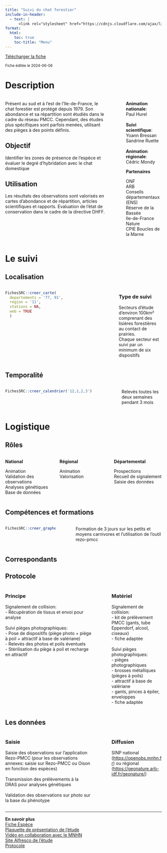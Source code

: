 ```yaml
---
title: "Suivi du chat forestier"
include-in-header:
  - text: |
      <link rel="stylesheet" href="https://cdnjs.cloudflare.com/ajax/libs/font-awesome/6.0.0-beta3/css/all.min.css">
format:
  html:
    toc: true
    toc-title: "Menu"
---
```


<a href="chat.xlsx" class="btn btn-primary" download>
  <i class="fas fa-file-arrow-down"></i> Télécharger la fiche
</a>

<small>Fiche éditée le 2024-06-06</small>

# Description

:::::::::::::: {.columns}
::: {.column width="70%"}
Présent au sud et à l’est de l’Ile-de-France, le chat forestier est protégé depuis 1979. Son abondance et sa répartition sont étudiés dans le cadre du réseau PMCC. Cependant, des études plus spécifiques sont parfois menées, utilisant des pièges à des points définis.


## Objectif

Identifier les zones de présence de l'espèce et évaluer le degré d'hybridation avec le chat domestique

## Utilisation

Les résultats des observations sont valorisés en cartes d’abondance et de répartition, articles scientifiques et rapports. Evaluation de l’état de conservation dans le cadre de la directive DHFF.
:::
::: {.column width="5%"}
:::
::: {.column width="25%"}


<b>Animation nationale</b>:<br>Paul Hurel<br><br><b>Suivi scientifique</b>:<br>Yoann Bressan<br>Sandrine Ruette<br><br><b>Animation régionale</b>:<br>Cédric Mondy

<b>Partenaires</b>

ONF<br>ARB<br>Conseils départementaux (ENS)<br>Réserve de la Bassée<br>Ile-de-France Nature<br>CPIE Boucles de la Marne
:::
::::::::::::::

# Le suivi

## Localisation
:::::::::::::: {.columns}
::: {.column width="67%"}

```r
FichesSRC::creer_carte(
  departements = '77, 91',
  region = '11',
  stations = NA,
  web = TRUE
  )
```

:::
:::{.column width="3%"}
:::
:::{.column width="30%"}
### Type de suivi
Secteurs d'étude d'environ 100km²  comprenant des lisières forestières au contact de prairies. <br>Chaque secteur est suivi par un minimum de six dispositifs
:::
::::::::::::::
## Temporalité
:::::::::::::: {.columns}
::: {.column width="67%"}


```r
FichesSRC::creer_calendrier('12,1,2,3')
```


:::
::: {.column width="5%"}
:::
::: {.column width="28%"}
Relevés toutes les deux semaines pendant 3 mois
:::
::::::::::::::

# Logistique

## Rôles
:::::::::::::: {.columns}
::: {.column width="33%"}
<b>National</b>

Animation<br>Validation des observations<br>Analyses génétiques<br>Base de données
:::
::: {.column width="33%"}
<b>Régional</b>

Animation<br>Valorisation
:::
::: {.column width="33%"}
<b>Départemental</b>

Prospections<br>Recueil de signalement<br>Saisie des données
:::
::::::::::::::

## Compétences et formations

:::::::::::::: {.columns}
::: {.column width="35%"}

```r
FichesSRC::creer_graphe_expertise('Maitrise', '1')
```


:::
::: {.column width="5%"}
:::
::: {.column width="60%"}
Formation de 3 jours sur les petits et moyens carnivores et l'utilisation de l'outil rezo-pmcc
:::
::::::::::::::


## Correspondants

## Protocole
:::::::::::::: {.columns}
::: {.column width="60%"}
### Principe

Signalement de collision:<br>- Récupération de tissus et envoi pour analyse<br><br>Suivi pièges photographiques:<br>- Pose de dispositifs (piège photo + piège à poil + attractif à base de valériane)<br>- Relevés des photos et poils éventuels<br>- Stérilisation du piège à poil et recharge en attractif
:::
::: {.column width="5%"}
:::
::: {.column width="35%"}
### Matériel

Signalement de collision:<br>- kit de prélèvement PMCC (gants, tube Eppendorf, alcool, ciseaux)<br>- fiche adaptée<br><br>Suivi pièges photographiques:<br>- pièges photographiques<br>- brosses métalliques (pièges à poils)<br>- attractif à base de valériane<br>- gants, pinces à épiler, enveloppes<br>- fiche adaptée
:::
::::::::::::::

## Les données

:::::::::::::: {.columns}
::: {.column width="60%"}
### Saisie

Saisie des observations sur l'application Rezo-PMCC (pour les observations annexes: saisie sur Rezo-PMCC ou Oison en fonction des espèces)<br><br>Transmission des prélèvements à la DRAS pour analyses génétiques<br><br>Validation des observations sur photo sur la base du phénotype
:::
::: {.column width="5%"}
:::
::: {.column width="35%"}
### Diffusion

SINP national (<a href='https://openobs.mnhn.fr'>https://openobs.mnhn.fr</a>) ou régional (<a href='https://geonature.arb-idf.fr/geonature/'>https://geonature.arb-idf.fr/geonature/</a>)
:::
::::::::::::::

<hr>

<div class="card">
  <b>En savoir plus</b><br>
  <a href="https://professionnels.ofb.fr/fr/doc-fiches-especes/chat-forestier-felis-silvestris-silvestris">Fiche Espèce</a><br>
  <a href="https://oai-gem.ofb.fr/exl-php/document-affiche/ofb_recherche_oai/OUVRE_DOC/49974?fic=doc00073302.pdf">Plaquette de présentation de l'étude</a><br>
  <a href="https://youtu.be/UopppCJfUHA?feature=shared">Vidéo en collaboration avec le MNHN</a><br>
  <a href="https://ged.ofb.fr/share/page/site/etude-chat-forestier-idf/dashboard">Site Alfresco de l'étude</a><br>
  <a href="https://ged.ofb.fr/share/s/sY4zG36QS1aDJ34fKNlrhw">Protocole</a><br>
  
</div>
